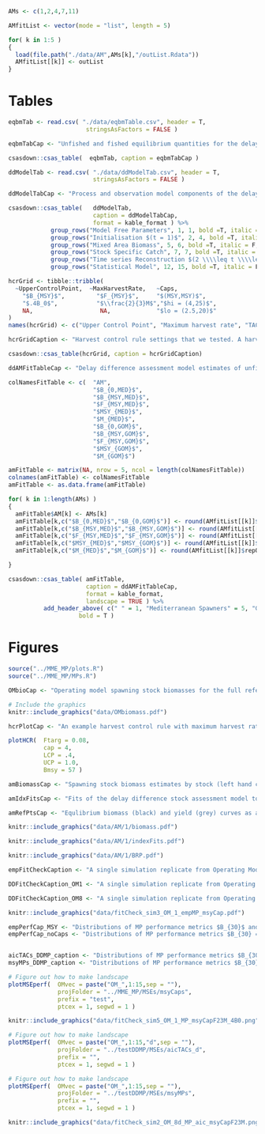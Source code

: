 
```r

AMs <- c(1,2,4,7,11)

AMfitList <- vector(mode = "list", length = 5)

for( k in 1:5 )
{
  load(file.path("./data/AM",AMs[k],"/outList.Rdata"))
  AMfitList[[k]] <- outList
}


```

\newpage

# Tables

```r
eqbmTab <- read.csv( "./data/eqbmTable.csv", header = T,
                      stringsAsFactors = FALSE ) 

eqbmTabCap <- "Unfished and fished equilibrium quantities for the delay-difference population dynamics."

csasdown::csas_table(  eqbmTab, caption = eqbmTabCap )

```

\newpage


```r
ddModelTab <- read.csv( "./data/ddModelTab.csv", header = T,
                        stringsAsFactors = FALSE ) 

ddModelTabCap <- "Process and observation model components of the delay difference stock assessment model used in BC Sablefish management procedures. Initialisation values for biomass, numbers, and recruitment are equilibrium unfished values from Table 2."

csasdown::csas_table(   ddModelTab, 
                        caption = ddModelTabCap,
                        format = kable_format ) %>% 
            group_rows("Model Free Parameters", 1, 1, bold =T, italic = F ) %>%
            group_rows("Initialisation $(t = 1)$", 2, 4, bold =T, italic = F, escape = F ) %>%
            group_rows("Mixed Area Biomass", 5, 6, bold =T, italic = F, escape = F ) %>%
            group_rows("Stock Specific Catch", 7, 7, bold =T, italic = F, escape = F ) %>%
            group_rows("Time series Reconstruction $(2 \\\\leq t \\\\leq T)$", 8, 11, bold =T, italic = F, escape = F ) %>%
            group_rows("Statistical Model", 12, 15, bold =T, italic = F ) 

```

\newpage

```r
hcrGrid <- tibble::tribble(
  ~UpperControlPoint,  ~MaxHarvestRate,   ~Caps,
    "$B_{MSY}$",         "$F_{MSY}$",     "$(MSY,MSY)$",
    "$.4B_0$",           "$\\frac{2}{3}M$","$hi = (4,25)$",
    NA,                   NA,             "$lo = (2.5,20)$"
)
names(hcrGrid) <- c("Upper Control Point", "Maximum harvest rate", "TAC Caps")

hcrGridCaption <- "Harvest control rule settings that we tested. A harvest control rule is defined by taking one element from each column." 
```

```r
csasdown::csas_table(hcrGrid, caption = hcrGridCaption)
```

\newpage

```r

ddAMFitTableCap <- "Delay difference assessment model estimates of unfished biomass, natural mortality, and biological reference points, when fit to the tuning grid of operating models 1, 2, 4, 7, and 11."

colNamesFitTable <- c(  "AM", 
                        "$B_{0,MED}$", 
                        "$B_{MSY,MED}$", 
                        "$F_{MSY,MED}$", 
                        "$MSY_{MED}$", 
                        "$M_{MED}$",
                        "$B_{0,GOM}$", 
                        "$B_{MSY,GOM}$", 
                        "$F_{MSY,GOM}$", 
                        "$MSY_{GOM}$", 
                        "$M_{GOM}$")

amFitTable <- matrix(NA, nrow = 5, ncol = length(colNamesFitTable))
colnames(amFitTable) <- colNamesFitTable
amFitTable <- as.data.frame(amFitTable)

for( k in 1:length(AMs) )
{
  amFitTable$AM[k] <- AMs[k]
  amFitTable[k,c("$B_{0,MED}$","$B_{0,GOM}$")] <- round(AMfitList[[k]]$mpOutput$B0_s,2)
  amFitTable[k,c("$B_{MSY,MED}$","$B_{MSY,GOM}$")] <- round(AMfitList[[k]]$mpOutput$Bmsy,2)
  amFitTable[k,c("$F_{MSY,MED}$","$F_{MSY,GOM}$")] <- round(AMfitList[[k]]$mpOutput$Fmsy,2)
  amFitTable[k,c("$MSY_{MED}$","$MSY_{GOM}$")] <- round(AMfitList[[k]]$mpOutput$msy,2)
  amFitTable[k,c("$M_{MED}$","$M_{GOM}$")] <- round(AMfitList[[k]]$repOpt$M_s,2)

}

csasdown::csas_table( amFitTable,
                      caption = ddAMFitTableCap,
                      format = kable_format,
                      landscape = TRUE ) %>%
          add_header_above( c(" " = 1, "Mediterranean Spawners" = 5, "Gulf of Mexico Spawners" = 5 ),
                    bold = T )

```

\newpage
# Figures
```r
source("../MME_MP/plots.R")
source("../MME_MP/MPs.R")
```


```r
OMbioCap <- "Operating model spawning stock biomasses for the full reference grid for both the Mediterannean stock (East) and Gulf of Mexico stock (West). Each colour corresponds to a different OM from the reference grid."
```

```r
# Include the graphics
knitr::include_graphics("data/OMbiomass.pdf")

```

\newpage

```r
hcrPlotCap <- "An example harvest control rule with maximum harvest rate $U_{max} =  0.08$, an upper control point of $B_{MSY} = 57$, and a TAC cap at 4 kt."
```

\blandscape

```r
plotHCR(  Ftarg = 0.08,
          cap = 4,
          LCP = .4,
          UCP = 1.0,
          Bmsy = 57 )
```
\elandscape

\newpage

```r
amBiomassCap <- "Spawning stock biomass estimates by stock (left hand column) and area (right hand column) from the delay difference stock assessment model fit to OM 1. Total area catch is shown split into East stock (red bars) and West stock (blue bars). Note that the catch scale is exaggerated with respect to the biomass, so that West stock catch is visible in the East area."

amIdxFitsCap <- "Fits of the delay difference stock assessment model to stock and area management indices, with the associated catchability estimates. Data are shown as circles, while the lines indicate the model biomass scaled by catchability. East Stock and West Stock indices are the spawning stock biomass estimates from operating model 1."

amRefPtsCap <- "Equlibrium biomass (black) and yield (grey) curves as a function of fishing mortality estimated by the delay difference model fits to the management indices and operating model 1 spawning stock biomass."

```

```r
knitr::include_graphics("data/AM/1/biomass.pdf")
```

\newpage

```r
knitr::include_graphics("data/AM/1/indexFits.pdf")
```

\newpage

```r
knitr::include_graphics("data/AM/1/BRP.pdf")
```

\newpage

```r
empFitCheckCaption <- "A single simulation replicate from Operating Model 1, showing estimated and simulated spawning stock biomass (coloured dots and red lines), and the area catch (black lines) with mean and central $90\\%$ of the distributions of multi-model TAC advice (black points and grey vertical segments in the catch projection period). Each colour of a dot corresponds to the estimate of biomass when using parameters from the tuning subset operating model indicated in the legend."

DDFitCheckCaption_OM1 <- "A single simulation replicate from Operating Model 1, showing estimated and simulated spawning stock biomass (coloured dots and red lines), and the area catch (black lines) under the MP\\_msyCapF23M.4B0 CMP. In the biomass panels, each colour of a dot corresponds to the estimate of biomass when using AMs tuned to the tuning subset OM indicated in the legend. In the catch panels, multi-model TAC advice is overlaid in the projection period with the mean (circular points), AIC weighted TAC (triangular points), and central $90\\%$ of the distributions of sub-procedure TAC (vertical segments) in the projection period."

DDFitCheckCaption_OM8 <- "A single simulation replicate from Operating Model 8, which is outside of the tuning subset, showing estimated and simulated spawning stock biomass (coloured dots and red lines), and the area catch (black lines) under the MP\\_aic\\_msyCapF23 CMP. In the biomass panels, each colour of a dot corresponds to the estimate of biomass when using AMs tuned to the tuning subset OM indicated in the legend. In the catch panels, multi-model TAC advice is overlaid in the projection period with the mean (circular points), AIC weighted TAC (triangular points), and central $90\\%$ of the distributions of sub-procedure TAC (vertical segments) in the projection period."
```


```r
knitr::include_graphics("data/fitCheck_sim3_OM_1_empMP_msyCap.pdf")
```

\newpage

```r

empPerfCap_MSY <- "Distributions of MP performance metrics $B_{30}$ and $AvC_{30}$ for empirical MPs with TAC caps set at maximum sustainable yield. Points show the median value of the performance metric, and segments show the central 90\\% of the distribution over all simulation replicates."
empPerfCap_noCaps <- "Distributions of MP performance metrics $B_{30} = B_{2046}/B_{MSY}$ and $AvC_{30} = \\frac{\\sum_{t = 2016}^{2046} C_t }{30}$ for empirical MPs with no absolute TAC cap. Points show the median value of the performance metric, and segments show the central 90\\% of the distribution over all simulation replicates."


aicTACs_DDMP_caption <- "Distributions of MP performance metrics $B_{30} = B_{2046}/B_{MSY}$ and $AvC_{30} = \\frac{\\sum_{t = 2016}^{2046} C_t }{30}$ for Delay Difference MPs with TAC caps set at AM MSY estimates, and TACs weighted by AM AIC values, applied to deterministic operating models. Points show the median value of the performance metric, and segments show the central 90\\% of the distribution over all simulation replicates."
msyMPs_DDMP_caption <- "Distributions of MP performance metrics $B_{30} = B_{2046}/B_{MSY}$ and $AvC_{30} = \\frac{\\sum_{t = 2016}^{2046} C_t }{30}$ for Delay Difference MPs with TAC caps set at AM MSY estimates, and TACs weighted equally, applied to operating models 1 through 15. Points show the median value of the performance metric, and segments show the central 90\\% of the distribution over all simulation replicates."


```

\blandscape
```r
# Figure out how to make landscape
plotMSEperf(  OMvec = paste("OM_",1:15,sep = ""),
              projFolder = "../MME_MP/MSEs/msyCaps", 
              prefix = "test",
              ptcex = 1, segwd = 1 )

```

\elandscape

\newpage



```r
knitr::include_graphics("data/fitCheck_sim5_OM_1_MP_msyCapF23M_4B0.png")
```

\newpage

\blandscape

```r
# Figure out how to make landscape
plotMSEperf(  OMvec = paste("OM_",1:15,"d",sep = ""),
              projFolder = "../testDDMP/MSEs/aicTACs_d", 
              prefix = "",
              ptcex = 1, segwd = 1 )

```

\newpage

```r
# Figure out how to make landscape
plotMSEperf(  OMvec = paste("OM_",1:15,sep = ""),
              projFolder = "../testDDMP/MSEs/msyMPs", 
              prefix = "",
              ptcex = 1, segwd = 1 )

```
\elandscape

\newpage



```r
knitr::include_graphics("data/fitCheck_sim2_OM_8d_MP_aic_msyCapF23M.png")
```



